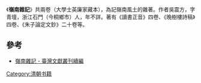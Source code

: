 《'''嶺南雜記'''》共兩卷（大學士英廉家藏本），為記嶺南風土的雜著。作者吳震方，字青壇，浙江石門（今桐鄉市）人，年不詳。著有《讀書正音》四卷、《晚樹樓詩稿》四卷、《朱子論定文鈔》二十卷等。

== 參考 ==
*[http://taisyu.udpweb.com.tw/introduction/025.pdf 嶺南雜記 - 臺灣文獻叢刊續編]{{dead link|date=2017年12月 |bot=InternetArchiveBot |fix-attempted=yes }}

[[Category:清朝书籍|Category:清朝书籍]]
